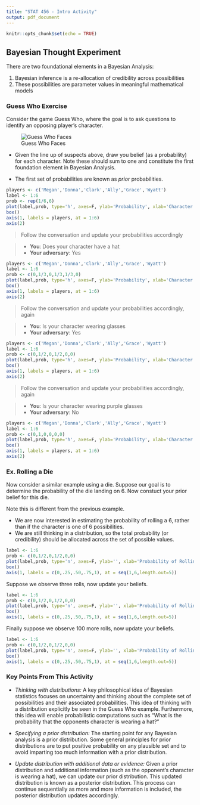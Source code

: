 ```yaml
---
title: "STAT 456 - Intro Activity"
output: pdf_document
---
```


```r
knitr::opts_chunk$set(echo = TRUE)
```

## Bayesian Thought Experiment

There are two foundational elements in a Bayesian Analysis:

1. Bayesian inference is a re-allocation of credibility across possibilities
2. These possibilities are parameter values in meaningful mathematical models

### Guess Who Exercise
Consider the game Guess Who, where the goal is to ask questions to identify an opposing player's character.

![Guess Who Faces](images/guesswho.jpg)

\pagebreak

- Given the line up of suspects above, draw you belief (as a probability) for each character. Note these should sum to one and constitute the first foundation element in Bayesian Analysis. 

- The first set of probabilities are known as *prior* probabilities.

```r
players <- c('Megan','Donna','Clark','Ally','Grace','Wyatt')
label <- 1:6
prob <- rep(1/6,6)
plot(label,prob, type='h', axes=F, ylab='Probability', xlab='Character', ylim=c(0,1), lwd=8)
box()
axis(1, labels = players, at = 1:6)
axis(2)
```

\vfill

> Follow the conversation and update your probabilities accordingly

> - **You**: Does your character have a hat
> - **Your adversary**: Yes

```r
players <- c('Megan','Donna','Clark','Ally','Grace','Wyatt')
label <- 1:6
prob <- c(0,1/3,0,1/3,1/3,0)
plot(label,prob, type='h', axes=F, ylab='Probability', xlab='Character', ylim=c(0,1), lwd=8)
box()
axis(1, labels = players, at = 1:6)
axis(2)
```

\newpage

> Follow the conversation and update your probabilities accordingly, again

> - **You**: Is your character wearing glasses
> - **Your adversary**: Yes

```r
players <- c('Megan','Donna','Clark','Ally','Grace','Wyatt')
label <- 1:6
prob <- c(0,1/2,0,1/2,0,0)
plot(label,prob, type='h', axes=F, ylab='Probability', xlab='Character', ylim=c(0,1), lwd=8)
box()
axis(1, labels = players, at = 1:6)
axis(2)
```

> Follow the conversation and update your probabilities accordingly, again

> - **You**: Is your character wearing purple glasses
> - **Your adversary**: No

```r
players <- c('Megan','Donna','Clark','Ally','Grace','Wyatt')
label <- 1:6
prob <- c(0,1,0,0,0,0)
plot(label,prob, type='h', axes=F, ylab='Probability', xlab='Character', ylim=c(0,1), lwd=8)
box()
axis(1, labels = players, at = 1:6)
axis(2)
```

\newpage



### Ex. Rolling a Die
Now consider a similar example using a die. Suppose our goal is to determine the probability of the die landing on 6. Now constuct your prior belief for this die. 

Note this is different from the previous example. 

- We are now interested in estimating the probability of rolling a 6, rather than if the character is one of 6 possibilities.
- We are still thinking in a distribution, so the total probability (or credibility) should be allocated across the set of possible values.


```r
label <- 1:6
prob <- c(0,1/2,0,1/2,0,0)
plot(label,prob, type='n', axes=F, ylab='', xlab='Probability of Rolling a 6', ylim=c(0,1), lwd=8)
box()
axis(1, labels = c(0,.25,.50,.75,1), at = seq(1,6,length.out=5))
```
 \vfill
 

Suppose we observe three rolls, now update your beliefs.

```r
label <- 1:6
prob <- c(0,1/2,0,1/2,0,0)
plot(label,prob, type='n', axes=F, ylab='', xlab='Probability of Rolling a 6', ylim=c(0,1), lwd=8)
box()
axis(1, labels = c(0,.25,.50,.75,1), at = seq(1,6,length.out=5))
```
\vfill

Finally suppose we observe 100 more rolls, now update your beliefs.

```r
label <- 1:6
prob <- c(0,1/2,0,1/2,0,0)
plot(label,prob, type='n', axes=F, ylab='', xlab='Probability of Rolling a 6', ylim=c(0,1), lwd=8)
box()
axis(1, labels = c(0,.25,.50,.75,1), at = seq(1,6,length.out=5))
```

\newpage


### Key Points From This Activity

- *Thinking with distributions:*
A key philosophical idea of Bayesian statistics focuses on uncertainty and thinking about the complete set of possibilities and their associated probabilities. This idea of thinking with a distribution explicitly be seen in the Guess Who example. Furthermore, this idea will enable probabilistic computations such as "What is the probability that the opponents character is wearing a hat?"


- *Specifying a prior distribution:*
The starting point for any Bayesian analysis is a prior distribution. Some general principles for prior distributions are to put positive probability on any plausible set and to avoid imparting too much information with a prior distribution.

- *Update distribution with additional data or evidence:*
Given a prior distribution and additional information (such as the opponent's character is wearing a hat), we can update our prior distribution. This updated distribution is known as a posterior distribution. This process can continue sequentially as more and more information is included, the posterior distribution updates accordingly.
\vfill
